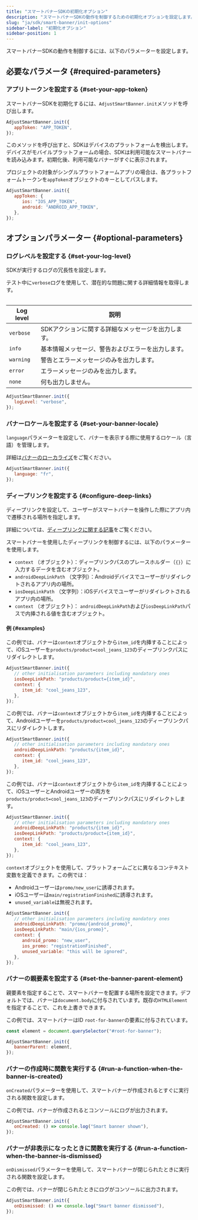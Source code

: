 ```yaml
---
title: "スマートバナーSDKの初期化オプション"
description: "スマートバナーSDKの動作を制御するための初期化オプションを設定します。"
slug: "ja/sdk/smart-banner/init-options"
sidebar-label: "初期化オプション"
sidebar-position: 1
---
```


スマートバナーSDKの動作を制御するには、以下のパラメーターを設定します。

## 必要なパラメータ {#required-parameters}

### アプリトークンを設定する {#set-your-app-token}

スマートバナーSDKを初期化するには、`AdjustSmartBanner.init`メソッドを呼び出します。

```js
AdjustSmartBanner.init({
   appToken: "APP_TOKEN",
});
```

このメソッドを呼び出すと、SDKはデバイスのプラットフォームを検出します。デバイスがモバイルプラットフォームの場合、SDKは利用可能なスマートバナーを読み込みます。初期化後、利用可能なバナーがすぐに表示されます。

プロジェクトの対象がシングルプラットフォームアプリの場合は、各プラットフォームトークンを`appToken`オブジェクトのキーとしてパスします。

```js
AdjustSmartBanner.init({
   appToken: {
      ios: "IOS_APP_TOKEN",
      android: "ANDROID_APP_TOKEN",
   },
});
```

## オプションパラメーター {#optional-parameters}

### ログレベルを設定する {#set-your-log-level}

SDKが実行するログの冗長性を設定します。

<Callout type="tip">

テスト中に`verbose`ログを使用して、潜在的な問題に関する詳細情報を取得します。

</Callout>
<Table>

| Log level | 説明                                                |
| --------- | --------------------------------------------------- |
| `verbose` | SDKアクションに関する詳細なメッセージを出力します。 |
| `info`    | 基本情報メッセージ、警告およびエラーを出力します。  |
| `warning` | 警告とエラーメッセージのみを出力します。            |
| `error`   | エラーメッセージのみを出力します。                  |
| `none`    | 何も出力しません。                                  |

</Table>

```js
AdjustSmartBanner.init({
   logLevel: "verbose",
});
```

### バナーロケールを設定する {#set-your-banner-locale}

`language`パラメーターを設定して、バナーを表示する際に使用するロケール（言語）を管理します。

<Callout type="tip">

詳細は[バナーのローカライズ](/ja/sdk/smart-banner#3-localize-your-banners)をご覧ください。

</Callout>

```js
AdjustSmartBanner.init({
   language: "fr",
});
```

### ディープリンクを設定する {#configure-deep-links}

ディープリンクを設定して、ユーザーがスマートバナーを操作した際にアプリ内で遷移される場所を指定します。

<Callout type="tip">

詳細については、[ディープリンクに関する記事](/ja/sdk/smart-banner/deep-linking)をご覧ください。

</Callout>

スマートバナーを使用したディープリンクを制御するには、以下のパラメーターを使用します。

-  `context` （オブジェクト）：ディープリンクパスのプレースホルダー（`{}`）に入力するデータを含むオブジェクト。
-  `androidDeepLinkPath` （文字列）：Androidデバイスでユーザーがリダイレクトされるアプリ内の場所。
-  `iosDeepLinkPath` （文字列）：iOSデバイスでユーザーがリダイレクトされるアプリ内の場所。
-  `context` （オブジェクト）： `androidDeepLinkPath`および`iosDeepLinkPath`パスで内挿される値を含むオブジェクト。

#### 例 {#examples}

この例では、バナーは`context`オブジェクトから`item_id`を内挿することによって、iOSユーザーを`products/product=cool_jeans_123`のディープリンクパスにリダイレクトします。

```js
AdjustSmartBanner.init({
   // other initialisation parameters including mandatory ones
   iosDeepLinkPath: "products/product={item_id}",
   context: {
      item_id: "cool_jeans_123",
   },
});
```

この例では、バナーは`context`オブジェクトから`item_id`を内挿することによって、Androidユーザーを`products/product=cool_jeans_123`のディープリンクパスにリダイレクトします。

```js
AdjustSmartBanner.init({
   // other initialisation parameters including mandatory ones
   androidDeepLinkPath: "products/{item_id}",
   context: {
      item_id: "cool_jeans_123",
   },
});
```

この例では、バナーは`context`オブジェクトから`item_id`を内挿することによって、iOSユーザーとAndroidユーザーの両方を`products/product=cool_jeans_123`のディープリンクパスにリダイレクトします。

```js
AdjustSmartBanner.init({
   // other initialisation parameters including mandatory ones
   androidDeepLinkPath: "products/{item_id}",
   iosDeepLinkPath: "products/product={item_id}",
   context: {
      item_id: "cool_jeans_123",
   },
});
```

`context`オブジェクトを使用して、プラットフォームごとに異なるコンテキスト変数を定義できます。この例では：

-  Androidユーザーは`promo/new_user`に誘導されます。
-  iOSユーザーは`main/registrationFinished`に誘導されます。
-  `unused_variable`は無視されます。

```js
AdjustSmartBanner.init({
   // other initialisation parameters including mandatory ones
   androidDeepLinkPath: "promo/{android_promo}",
   iosDeepLinkPath: "main/{ios_promo}",
   context: {
      android_promo: "new_user",
      ios_promo: "registrationFinished",
      unused_variable: "this will be ignored",
   },
});
```

### バナーの親要素を設定する {#set-the-banner-parent-element}

親要素を指定することで、スマートバナーを配置する場所を設定できます。デフォルトでは、バナーは`document.body`に付与されています。既存の`HTMLElement`を指定することで、これを上書きできます。

この例では、スマートバナーはID `root-for-banner`の要素に付与されています。

```js
const element = document.querySelector("#root-for-banner");

AdjustSmartBanner.init({
   bannerParent: element,
});
```

### バナーの作成時に関数を実行する {#run-a-function-when-the-banner-is-created}

`onCreated`パラメーターを使用して、スマートバナーが作成されるとすぐに実行される関数を設定します。

この例では、バナーが作成されるとコンソールにログが出力されます。

```js
AdjustSmartBanner.init({
   onCreated: () => console.log("Smart banner shown"),
});
```

### バナーが非表示になったときに関数を実行する {#run-a-function-when-the-banner-is-dismissed}

`onDismissed`パラメーターを使用して、スマートバナーが閉じられたときに実行される関数を設定します。

この例では、バナーが閉じられたときにログがコンソールに出力されます。

```js
AdjustSmartBanner.init({
   onDismissed: () => console.log("Smart banner dismissed"),
});
```
